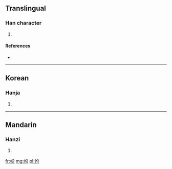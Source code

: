==Translingual==

===Han character===
{{Han char|rn=50|rad=巾|as=04|sn=7|four=|canj=中月金尸竹 (LBCSH)}}

# {{defn|Han|sort=巾04}}

====References====
* {{Han ref|kx=0329.070|dkj=08802|dj=0634.180|hdz=10732.030|uh=5E09|ud=24073}}

----

==Korean==

===Hanja===
{{ko-hanja|hangeul=분|rv=bun|mr=pun}}

# {{defn|Korean|sort=巾04}}

----

==Mandarin==

===Hanzi===
{{cmn-hanzi|pin=[[fēn]] ([[fen1]])|wg=fen<sup>1</sup>}}

# {{defn|Mandarin|sort=巾04}}

[[fr:帉]]
[[mg:帉]]
[[pl:帉]]